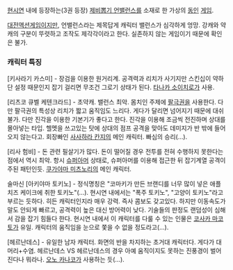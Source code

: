 [[현시연]] 내에 등장하는(3권 등장) [[제비뽑기 언밸런스]]를 소재로 한 가상의 [[동인]] [[게임]]. 

[[대전액션게임]]이지만, 언밸런스라는 제목답게 캐릭터 밸런스가 심각하게 엉망. 강캐와 약캐의 구분이 뚜렷하고 조작도 제각각이라고 한다. 실존하지 않는 게임이기 때문에 확인은 불가.

=== 캐릭터 특징 ===
[키사라기 카스미] - 장검을 이용한 원거리계. 공격력과 리치가 사기지만 스킨십이 약하단 설정 때문인지 잡기 걸리면 무조건 그로기 상태가 된다. [[타나카 소이치로]]가 사용.

[리츠코 큐벨 케텐크라드] - 초약캐. 밸런스 최악. 몸치인 주제에 [[팔극권]]을 사용한다. 다만 팔극권의 특성상 리치가 짧고 움직임도 느리다. 게다가 달리면 넘어지기 때문에 대쉬불가. 다만 진각을 이용한 기본기가 좋다고 한다. 진각을 이용해 조금씩 전진하며 상대를 몰아넣는 타입. 헬멧을 쓰고있는 탓에 상대의 점프 공격을 맞아도 데미지가 반 밖에 들어오지 않는다고. 회장빠인 [[사사하라 칸지]]의 메인 캐릭터. 빠심의 승리(…).

[리사 험비] - 돈 관련 필살기가 많다. 돈이 떨어질 경우 전투를 전혀 수행하지 못한다는 점에서 역시 최악. 항시 [[슈퍼아머]] 상태로, 슈퍼아머를 이용해 접근한 뒤 잡기계열 공격이 주된 패턴인듯. [[쿠가야마 미츠노리]]의 메인 캐릭터.

술마신 [아키야마 토키노] - 정식명칭은 "코마키가 만든 브랜디를 너무 많이 넣은 애플 치즈 케이크에 취한 토키노"(…). 현시연 내에서는 "폭주 토키노", "고양이 토키노"라고 부르는 듯하다. 히든 캐릭터인지라 매우 강력. 즉사 콤보도 갖고있다. 하지만 이동속도가 말도 안되게 빠르고, 공격력이 높은 대신 방어력이 낮다. 기술들의 판정도 랜덤성이 심해서 감을 잡기 힘들다 한다. 현시연 내에서 이 캐릭터를 다룰 수 있는 인물은 [[코사카 마코토]]가 유일. 캐릭터의 움직임을 눈으로 쫓을 수 없을 정도라고(...).

[헤르난데스] - 유일한 남자 캐릭터. 화면의 반을 차지하는 초거대 캐릭터다. 게다가 대머리+수염. 헤르난데스 VS 헤르난데스의 경우 아예 움직이지도 못하는 진풍경이 벌어진다나 뭐라나. [[오노 카나코]]가 사용하는 듯(…).
